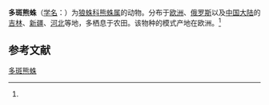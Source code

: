 {{Speciesbox
| name = 多斑熊蛛
| status = 
| status_system = 
| image = 
| genus = Arctosa
| species = stigmosa
| authority = (Thorell, 1875)<ref name='id13798'>{{cite web| url =http://www.bioinfo.cn/db05/BjdwSpecies.php?action=view&id=13798| title =多斑熊蛛| work =《中国动物物种编目数据库》| publisher =中国科学院微生物研究所| author =中国科学院动物研究所| accessdate =2009-04-28| deadurl =yes| archiveurl =https://web.archive.org/web/20160305033849/http://www.bioinfo.cn/db05/BjdwSpecies.php?action=view&id=13798| archivedate =2016-03-05}}</ref>
}}

'''多斑熊蛛'''（[[学名|学名]]：{{lang|la|''Arctosa stigmosa''}}）为[[狼蛛科|狼蛛科]][[熊蛛属|熊蛛属]]的动物。分布于[[欧洲|欧洲]]、[[俄罗斯|俄罗斯]]以及[[中国大陆|中国大陆]]的[[吉林|吉林]]、[[新疆|新疆]]、[[河北|河北]]等地，多栖息于农田。该物种的模式产地在欧洲。<ref name='id13798'/>

== 参考文献 ==
{{Taxonbar|from=Q1059234}}

[[Category:熊蛛属|多斑熊蛛]]


{{reflist}}{{蜘蛛小作品}}